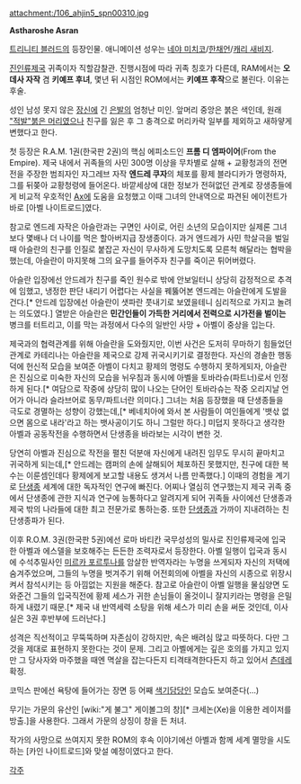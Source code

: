 attachment:/106_ahjin5_spn00310.jpg

'''Astharoshe Asran'''

[[트리니티 블러드]]의 등장인물. 애니메이션 성우는 [[네야 미치코]]/[[한채언]]/[[캐리 새비지]]. 

[[진인류제국]] 귀족이자 직할감찰관. 진행시점에 따라 귀족 칭호가 다른데, RAM에서는 '''오데사 자작''' 겸 '''키예프 후녀''', 몇년 뒤 시점인 ROM에서는 '''키예프 후작'''으로 불린다. 이유는 후술.

성인 남성 못지 않은 [[장신]]에 긴 [[은발]]의 엄청난 미인. 앞머리 중앙은 붉은 색인데, 원래 [["적발"붉은 머리]]였으나 친구를 잃은 후 그 충격으로 머리카락 일부를 제외하고 새하얗게 변했다고 한다.

첫 등장은 R.A.M. 1권(한국판 2권)의 핵심 에피소드인 '''프롬 디 엠파이어'''(From the Empire). 제국 내에서 귀족들의 사민 300명 이상을 무차별로 살해 + 교황청과의 전면전을 주장한 범죄자인 자그레브 자작 '''엔드레 쿠자'''의 체포를 황제 블라디카가 명령하자, 그를 뒤쫒아 교황청령에 들어온다. 바깥세상에 대한 정보가 전혀없던 관계로 장생종들에게 비교적 우호적인 [[Ax]]에 도움을 요청했고 이때 그녀의 안내역으로 파견된 에이전트가 바로 [아벨 나이트로드]였다.

참고로 엔드레 자작은 아슬란과는 구면인 사이로, 어린 소년의 모습이지만 실제론 그녀보다 몇배나 더 나이를 먹은 할아버지급 장생종이다. 과거 엔드레가 사민 학살극을 벌일때 아슬란의 친구를 인질로 붙잡곤 자신이 무사하게 도망치도록 모른척 해달라는 협박을 했는데, 아슬란이 마지못해 그의 요구를 들어주자 친구를 죽이곤 튀어버렸다. 

아슬란 입장에선 안드레가 친구를 죽인 원수로 밖에 안보일터니 상당히 감정적으로 추격에 임했고, 냉정한 판단 내리기 어렵다는 사실을 꿰뚫어본 엔드레는 아슬란에게 도발을 건다.[* 안드레 입장에선 아슬란이 샛파란 풋내기로 보였을테니 심리적으로 가지고 놀려는 의도였다.] 열받은 아슬란은 '''민간인들이 가득한 거리에서 전력으로 시가전을 벌이는''' 병크를 터트리고, 이를 막는 과정에서 다수의 일반인 사망 + 아벨이 중상을 입는다. 

제국과의 협력관계를 위해 아슬란을 도와줬지만, 이번 사건은 도저히 무마하기 힘들었던 관계로 카테리나는 아슬란을 제국으로 강제 귀국시키기로 결정한다. 자신의 경솔한 행동덕에 헌신적 모습을 보여준 아벨이 다치고 황제의 명령도 수행하지 못하게되자, 아슬란은 진심으로 미숙한 자신의 모습을 뉘우침과 동시에 아벨을 토바라슈(파트너)로서 인정하게 된다.[* 여담으로 작중에 상당히 많이 나오는 단어인 토바라슈는 작중 오리지날 언어가 아니라 슬라브어로 동무/파트너란 의미다.] 그녀는 처음 등장했을 때 단생종들을 극도로 경멸하는 성향이 강했는데,[* 베네치아에 와서 본 사람들이 여인들에게 '뱃삯 없으면 몸으로 내라'라고 하는 뱃사공이기도 하니 그럴만 하다.] 미덥지 못하다고 생각한 아벨과 공동작전을 수행하면서 단생종을 바라보는 시각이 변한 것. 

당연히 아벨과 진심으로 작전을 펼친 덕분애 자신에게 내려진 임무도 무시히 끝마치고 귀국하게 되는데,[* 안드레는 캠퍼의 손에 살해되어 체포하진 못했지만, 친구에 대한 복수는 이룬셈인데다 황제에게 보고할 내용도 생겨서 나름 만족했다.] 이때의 경험을 계기로 [[단생종]] 세계에 대한 독자적인 연구에 빠진다. 어찌나 열심히 연구했는지 제국 귀족 중에서 단생종에 관한 지식과 연구에 능통하다고 알려지게 되어 귀족들 사이에선 단생종과 제국 밖의 나라들에 대한 최고 전문가로 통하는중. 또한 [[단생종]]과 가까이 지내려하는 친단생종파가 된다. 

이후 R.O.M. 3권(한국판 5권)에선 로마 바티칸 국무성성의 밀사로 진인류제국에 입국한 아벨과 에스델을 보호해주는 든든한 조력자로서 등장한다. 아벨 일행이 입국과 동시에 수석추밀사인 [[미르카 포르투나]]를 암살한 반역자라는 누명을 쓰게되자 자신의 저택에 숨겨주었으며, 그들의 누명을 벗겨주기 위해 어전회의에 아벨을 자신의 시종으로 위장시켜서 참석시키는 등 아낌없는 지원을 해준다. 참고로 아슬란이 아벨 일행을 물심양면 도와준건 그들의 입국직전에 황제 세스가 귀한 손님들이 올것이니 잘지키라는 명령을 은밀하게 내렸기 때문.[* 제국 내 반역세력 소탕을 위해 세스가 미리 손을 써둔 것인데, 이사실은 3권 후반부에 드러난다.] 

성격은 직선적이고 무뚝뚝하며 자존심이 강하지만, 속은 배려심 많고 따뜻하다. 다만 그것을 제대로 표현하지 못한다는 것이 문제. 그리고 아벨에게는 깊은 호의를 가지고 있지만 그 당사자와 마주했을 때엔 멱살을 잡는다든지 티격태격한다든지 하고 있어서 [[츤데레]] 확정.

코믹스 판에선 욕탕에 들어가는 장면 등 어째 [[색기담당]]인 모습도 보여준다(...) 

무기는 가문의 유산인 [wiki:"게 불그" 게이볼그의 창][* 크세논(Xe)을 이용한 레이저를 방출.]을 사용한다. 그래서 가문의 상징이 창을 든 처녀.

작가의 사망으로 쓰여지지 못한 ROM의 후속 이야기에선 아벨과 함께 세계 멸망을 시도하는 [카인 나이트로드]와 맞설 예정이였다고 한다.  

[[각주]]
